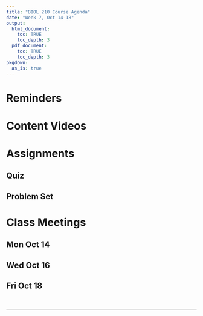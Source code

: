 ```yaml
---
title: "BIOL 210 Course Agenda"
date: "Week 7, Oct 14-18"
output: 
  html_document:
    toc: TRUE
    toc_depth: 3
  pdf_document:
    toc: TRUE
    toc_depth: 3
pkgdown:
  as_is: true
---
```

# Reminders

# Content Videos

# Assignments

## Quiz
## Problem Set

# Class Meetings

## Mon Oct 14

## Wed Oct 16

## Fri Oct 18
<br>

------------------------------------------------------------------------
